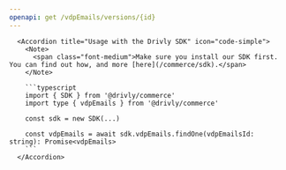 ```yaml
---
openapi: get /vdpEmails/versions/{id}
---
```


      <Accordion title="Usage with the Drivly SDK" icon="code-simple">
        <Note>
          <span class="font-medium">Make sure you install our SDK first. You can find out how, and more [here](/commerce/sdk).</span>
        </Note>

        ```typescript
        import { SDK } from '@drivly/commerce'
        import type { vdpEmails } from '@drivly/commerce'

        const sdk = new SDK(...)

        const vdpEmails = await sdk.vdpEmails.findOne(vdpEmailsId: string): Promise<vdpEmails>
        ```
      </Accordion>
